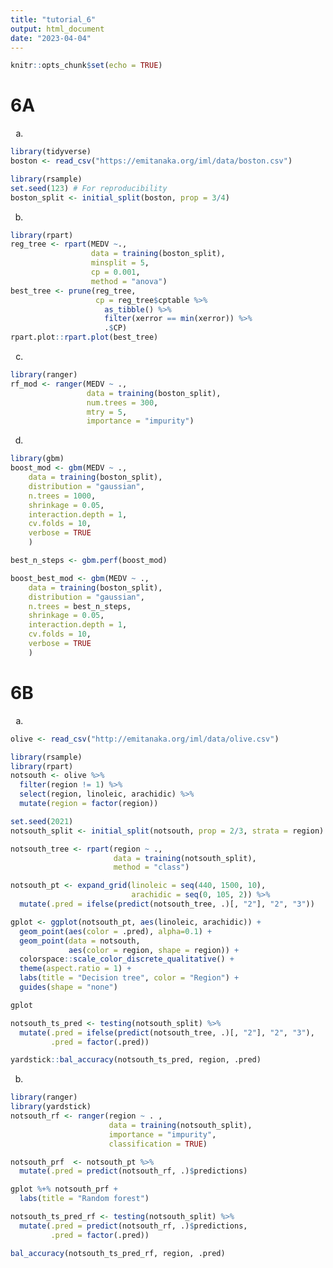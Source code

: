 ```yaml
---
title: "tutorial_6"
output: html_document
date: "2023-04-04"
---
```


```r
knitr::opts_chunk$set(echo = TRUE)
```

# 6A

a. 

```r
library(tidyverse)
boston <- read_csv("https://emitanaka.org/iml/data/boston.csv")
```

```r
library(rsample)
set.seed(123) # For reproducibility
boston_split <- initial_split(boston, prop = 3/4)
```

b.

```r
library(rpart)
reg_tree <- rpart(MEDV ~.,
                  data = training(boston_split),
                  minsplit = 5,
                  cp = 0.001,
                  method = "anova")
best_tree <- prune(reg_tree, 
                   cp = reg_tree$cptable %>%
                     as_tibble() %>%
                     filter(xerror == min(xerror)) %>%
                     .$CP)
rpart.plot::rpart.plot(best_tree)
```
c.


```r
library(ranger)
rf_mod <- ranger(MEDV ~ .,
                 data = training(boston_split),
                 num.trees = 300,
                 mtry = 5,
                 importance = "impurity")
```

d.

```r
library(gbm)
boost_mod <- gbm(MEDV ~ .,
    data = training(boston_split),
    distribution = "gaussian",
    n.trees = 1000,
    shrinkage = 0.05,
    interaction.depth = 1,
    cv.folds = 10,
    verbose = TRUE
    )
```

```r
best_n_steps <- gbm.perf(boost_mod)
```

```r
boost_best_mod <- gbm(MEDV ~ .,
    data = training(boston_split),
    distribution = "gaussian",
    n.trees = best_n_steps,
    shrinkage = 0.05,
    interaction.depth = 1,
    cv.folds = 10,
    verbose = TRUE
    )
```

# 6B

a. 

```r
olive <- read_csv("http://emitanaka.org/iml/data/olive.csv")

library(rsample)
library(rpart)
notsouth <- olive %>%
  filter(region != 1) %>%
  select(region, linoleic, arachidic) %>%
  mutate(region = factor(region))

set.seed(2021)
notsouth_split <- initial_split(notsouth, prop = 2/3, strata = region)

notsouth_tree <- rpart(region ~ ., 
                       data = training(notsouth_split), 
                       method = "class")

notsouth_pt <- expand_grid(linoleic = seq(440, 1500, 10), 
                           arachidic = seq(0, 105, 2)) %>%
  mutate(.pred = ifelse(predict(notsouth_tree, .)[, "2"], "2", "3"))

gplot <- ggplot(notsouth_pt, aes(linoleic, arachidic)) +
  geom_point(aes(color = .pred), alpha=0.1) +
  geom_point(data = notsouth,
             aes(color = region, shape = region)) +
  colorspace::scale_color_discrete_qualitative() +
  theme(aspect.ratio = 1) +
  labs(title = "Decision tree", color = "Region") +
  guides(shape = "none")

gplot
```

```r
notsouth_ts_pred <- testing(notsouth_split) %>%
  mutate(.pred = ifelse(predict(notsouth_tree, .)[, "2"], "2", "3"),
         .pred = factor(.pred))

yardstick::bal_accuracy(notsouth_ts_pred, region, .pred)
```


b.

```r
library(ranger)
library(yardstick)
notsouth_rf <- ranger(region ~ . , 
                      data = training(notsouth_split),
                      importance = "impurity",
                      classification = TRUE)

notsouth_prf  <- notsouth_pt %>%
  mutate(.pred = predict(notsouth_rf, .)$predictions)

gplot %+% notsouth_prf +
  labs(title = "Random forest")
```

```r
notsouth_ts_pred_rf <- testing(notsouth_split) %>%
  mutate(.pred = predict(notsouth_rf, .)$predictions,
         .pred = factor(.pred))

bal_accuracy(notsouth_ts_pred_rf, region, .pred)
```

